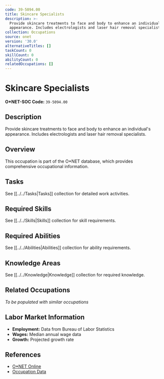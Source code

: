 ```yaml
---
code: 39-5094.00
title: Skincare Specialists
description: >-
  Provide skincare treatments to face and body to enhance an individual's
  appearance. Includes electrologists and laser hair removal specialists.
collection: Occupations
source: onet
version: '30.0'
alternativeTitles: []
taskCount: 0
skillCount: 0
abilityCount: 0
relatedOccupations: []
---
```

# Skincare Specialists

**O*NET-SOC Code:** `39-5094.00`

## Description

Provide skincare treatments to face and body to enhance an individual's appearance. Includes electrologists and laser hair removal specialists.

## Overview

This occupation is part of the O*NET database, which provides comprehensive occupational information.

## Tasks

See [[../../Tasks|Tasks]] collection for detailed work activities.

## Required Skills

See [[../../Skills|Skills]] collection for skill requirements.

## Required Abilities

See [[../../Abilities|Abilities]] collection for ability requirements.

## Knowledge Areas

See [[../../Knowledge|Knowledge]] collection for required knowledge.

## Related Occupations

*To be populated with similar occupations*

## Labor Market Information

- **Employment:** Data from Bureau of Labor Statistics
- **Wages:** Median annual wage data
- **Growth:** Projected growth rate

## References

- [O*NET Online](https://www.onetonline.org/link/summary/39-5094.00)
- [Occupation Data](https://www.onetcenter.org/)
